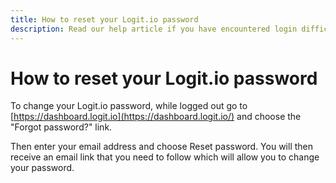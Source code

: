 ```yaml
---
title: How to reset your Logit.io password
description: Read our help article if you have encountered login difficulties and need to reset or change your Logit.io password
---
```


# How to reset your Logit.io password

To change your Logit.io password, while logged out go to [https://dashboard.logit.io](https://dashboard.logit.io/) and choose the "Forgot password?" link.

Then enter your email address and choose Reset password. You will then receive an email link that you need to follow which will allow you to change your password.